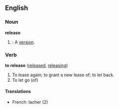 ==English==

===Noun===
'''release'''
#{{cattag|software}}: A [[version]].

===Verb===
'''to release'''  ([[released]], [[releasing]])
#To lease again; to grant a new lease of; to let back.
#To let go (of)

====Translations====
*French: lacher (2)